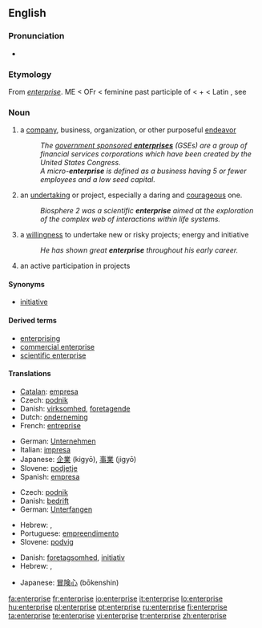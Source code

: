 {{wikipedia}}
{{also|Enterprise}}
==English==

===Pronunciation===
* {{audio|en-us-enterprise.ogg|Audio (US)}}

===Etymology===
From {{etyl|frm}} ''[[entreprise|enterprise]]''.
ME < OFr {{term|entreprise}} < feminine past participle of {{term|entreprendre||to undertake}} < {{term|entre||in between}} + {{term|prendre}} < Latin {{term|prehendere}}, see {{term|prehensile}}

===Noun===
{{en-noun}}

# a [[company]], business, organization, or other purposeful [[endeavor]]
#: ''The [[wikipedia:government sponsored enterprises|government sponsored '''enterprises''']] (GSEs) are a group of financial services corporations which have been created by the United States Congress.''
#: ''A micro-'''enterprise''' is defined as a business having 5 or fewer employees and a low seed capital.''
# an [[undertaking]] or project, especially a daring and [[courageous]] one.
#: ''Biosphere 2 was a scientific '''enterprise''' aimed at the exploration of the complex web of interactions within life systems.''
# a [[willingness]] to undertake new or risky projects; energy and initiative
#: ''He has shown great '''enterprise''' throughout his early career.''
# an active participation in projects

====Synonyms====
* [[initiative]]

====Derived terms====
* [[enterprising]]
* [[commercial enterprise]]
* [[scientific enterprise]]

====Translations====
{{trans-top|Company, business, organization, or endeavor}}
* [[Catalan]]: [[empresa]] {{f}}
* Czech: [[podnik]] {{m}}
* Danish: [[virksomhed]], [[foretagende]]
* Dutch: [[onderneming]] {{f}}
* French: [[entreprise]] {{f}}
{{trans-mid}}
* German: [[Unternehmen]] {{n}}
* Italian: [[impresa]] {{f}}
* Japanese: [[企業]] (kigyō), [[事業]] (jigyō)
* Slovene: [[podjetje]] {{n}}
* Spanish: [[empresa]] {{f}}
{{trans-bottom}}

{{trans-top|Undertaking, especially a daring and courageous one}}
* Czech: [[podnik]] {{m}}
* Danish: [[bedrift]]
* German: [[Unterfangen]] {{n}}
{{trans-mid}}
* Hebrew: {{he-translation|מבצע|mivtsa}}, {{he-translation|יזמה|yozma}}
* Portuguese: [[empreendimento]]
* Slovene: [[podvig]] {{m}}
{{trans-bottom}}

{{trans-top|Willingness to undertake projects, energy and initiative}}
* Danish: [[foretagsomhed]], [[initiativ]]
* Hebrew: {{he-translation|יזמות|yazamut}}, {{he-translation|יזמה|yozma}}
{{trans-mid}}
* Japanese: [[冒険心]] (bōkenshin)
{{trans-bottom}}

[[fa:enterprise]]
[[fr:enterprise]]
[[io:enterprise]]
[[it:enterprise]]
[[lo:enterprise]]
[[hu:enterprise]]
[[pl:enterprise]]
[[pt:enterprise]]
[[ru:enterprise]]
[[fi:enterprise]]
[[ta:enterprise]]
[[te:enterprise]]
[[vi:enterprise]]
[[tr:enterprise]]
[[zh:enterprise]]